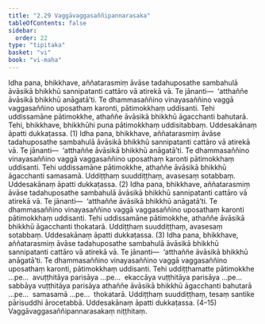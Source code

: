 ```yaml
---
title: "2.29 Vaggāvaggasaññipannarasaka"
tableOfContents: false
sidebar:
  order: 22
type: "tipitaka"
basket: "vi"
book: "vi-maha"
---
```



<DynamicBreadcrumb />

<Division number="173" book="vi-maha">

<Paragraph number="743" book="vi-maha">
Idha pana, bhikkhave, aññatarasmiṃ āvāse tadahuposathe sambahulā āvāsikā bhikkhū sannipatanti cattāro vā atirekā vā. Te jānanti—  ‘atthaññe āvāsikā bhikkhū anāgatā’ti. Te dhammasaññino vinayasaññino vaggā vaggasaññino uposathaṃ karonti, pātimokkhaṃ uddisanti. Tehi uddissamāne pātimokkhe, athaññe āvāsikā bhikkhū āgacchanti bahutarā. Tehi, bhikkhave, bhikkhūhi puna pātimokkhaṃ uddisitabbaṃ. Uddesakānaṃ āpatti dukkaṭassa. (1)
</Paragraph>

<Paragraph number="744" book="vi-maha">
Idha pana, bhikkhave, aññatarasmiṃ āvāse tadahuposathe sambahulā āvāsikā bhikkhū sannipatanti cattāro vā atirekā vā. Te jānanti—  ‘atthaññe āvāsikā bhikkhū anāgatā’ti. Te dhammasaññino vinayasaññino vaggā vaggasaññino uposathaṃ karonti pātimokkhaṃ uddisanti. Tehi uddissamāne pātimokkhe, athaññe āvāsikā bhikkhū āgacchanti samasamā. Uddiṭṭhaṃ suuddiṭṭhaṃ, avasesaṃ sotabbaṃ. Uddesakānaṃ āpatti dukkaṭassa. (2)
</Paragraph>

<Paragraph number="745" book="vi-maha">
Idha pana, bhikkhave, aññatarasmiṃ āvāse tadahuposathe sambahulā āvāsikā bhikkhū sannipatanti cattāro vā atirekā vā. Te jānanti—  ‘atthaññe āvāsikā bhikkhū anāgatā’ti. Te dhammasaññino vinayasaññino vaggā vaggasaññino uposathaṃ karonti pātimokkhaṃ uddisanti. Tehi uddissamāne pātimokkhe, athaññe āvāsikā bhikkhū āgacchanti thokatarā. Uddiṭṭhaṃ suuddiṭṭhaṃ, avasesaṃ sotabbaṃ. Uddesakānaṃ āpatti dukkaṭassa. (3)
</Paragraph>

<Paragraph number="746" book="vi-maha">
Idha pana, bhikkhave, aññatarasmiṃ āvāse tadahuposathe sambahulā āvāsikā bhikkhū sannipatanti cattāro vā atirekā vā. Te jānanti—  ‘atthaññe āvāsikā bhikkhū anāgatā’ti. Te dhammasaññino vinayasaññino vaggā vaggasaññino uposathaṃ karonti, pātimokkhaṃ uddisanti. Tehi uddiṭṭhamatte pātimokkhe …pe…  avuṭṭhitāya parisāya …pe…  ekaccāya vuṭṭhitāya parisāya …pe…  sabbāya vuṭṭhitāya parisāya athaññe āvāsikā bhikkhū āgacchanti bahutarā …pe…  samasamā …pe…  thokatarā. Uddiṭṭhaṃ suuddiṭṭhaṃ, tesaṃ santike pārisuddhi ārocetabbā. Uddesakānaṃ āpatti dukkaṭassa. (4–15)

</Paragraph>
</Division>

<Paragraph number="747" type="center" book="vi-maha">
Vaggāvaggasaññipannarasakaṃ niṭṭhitaṃ.
</Paragraph>